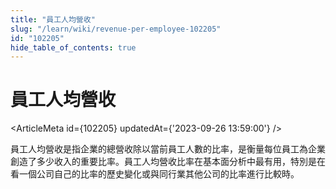 ```yaml
---
title: "員工人均營收"
slug: "/learn/wiki/revenue-per-employee-102205"
id: "102205"
hide_table_of_contents: true
---
```



# 員工人均營收

<ArticleMeta id={102205} updatedAt={'2023-09-26 13:59:00'} />
<div className='border-solid border-b border-t-0 my-4 border-[var(--ifm-color-gray-300)]' />

員工人均營收是指企業的總營收除以當前員工人數的比率，是衡量每位員工為企業創造了多少收入的重要比率。員工人均營收比率在基本面分析中最有用，特別是在看一個公司自己的比率的歷史變化或與同行業其他公司的比率進行比較時。
